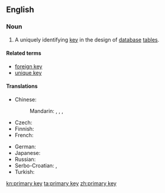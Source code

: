 ==English==

{{wikipedia}}

===Noun===
{{en-noun|head=[[primary]] [[key]]}}

# {{context|databases|lang=en}} A uniquely identifying [[key]] in the design of [[database]] [[table]]s.

====Related terms====
* [[foreign key]]
* [[unique key]]

====Translations====
{{trans-top|key in database table}}
* Chinese:
*: Mandarin: {{t|cmn|主鍵|sc=Hani}}, {{t|cmn|主键|tr=zhǔjiàn|sc=Hani}}, {{t|cmn|主碼|sc=Hani}}, {{t|cmn|主码|tr=zhǔmǎ|sc=Hani}}
* Czech: {{t-|cs|primární klíč|m}}
* Finnish: {{t-|fi|pääavain}}
* French: {{t+|fr|clé primaire|f}}
{{trans-mid}}
* German: {{t-|de|Primärschlüssel|m}}
* Japanese: {{t-|ja|主キー|tr=shu-kī|sc=Jpan}}
* Russian: {{t-|ru|первичный ключ|m|tr=pervíčnyj ključ|sc=Cyrl}}
* Serbo-Croatian: {{t-|sh|primarni ključ|m}}, {{t-|sh|примарни кључ|m}}
* Turkish: {{t|tr|birincil anahtar}}
{{trans-bottom}}

[[kn:primary key]]
[[ta:primary key]]
[[zh:primary key]]